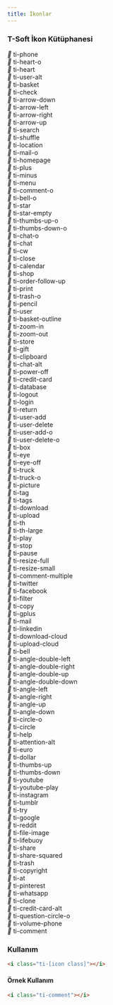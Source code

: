 ```yaml
---
title: İkonlar
---
```


### T-Soft İkon Kütüphanesi

<div class="mb-2">
  <div class="row">
    <div class="col-6 col-lg-4 border py-1 text-space-nowrap" title="Code: 0xe800">
      <i class="demo-icon ti-phone"></i>
      <span class="i-name">ti-phone</span>
    </div>
    <div class="col-6 col-lg-4 border py-1 text-space-nowrap" title="Code: 0xe801">
      <i class="demo-icon ti-heart-o"></i>
      <span class="i-name">ti-heart-o</span>
    </div>
    <div class="col-6 col-lg-4 border py-1 text-space-nowrap" title="Code: 0xe802">
      <i class="demo-icon ti-heart"></i>
      <span class="i-name">ti-heart</span>
    </div>
    <div class="col-6 col-lg-4 border py-1 text-space-nowrap" title="Code: 0xe803">
      <i class="demo-icon ti-user-alt"></i>
      <span class="i-name">ti-user-alt</span>
    </div>
    <div class="col-6 col-lg-4 border py-1 text-space-nowrap" title="Code: 0xe804">
      <i class="demo-icon ti-basket"></i>
      <span class="i-name">ti-basket</span>
    </div>
    <div class="col-6 col-lg-4 border py-1 text-space-nowrap" title="Code: 0xe805">
      <i class="demo-icon ti-check"></i>
      <span class="i-name">ti-check</span>
    </div>
    <div class="col-6 col-lg-4 border py-1 text-space-nowrap" title="Code: 0xe806">
      <i class="demo-icon ti-arrow-down"></i>
      <span class="i-name">ti-arrow-down</span>
    </div>
    <div class="col-6 col-lg-4 border py-1 text-space-nowrap" title="Code: 0xe807">
      <i class="demo-icon ti-arrow-left"></i>
      <span class="i-name">ti-arrow-left</span>
    </div>
    <div class="col-6 col-lg-4 border py-1 text-space-nowrap" title="Code: 0xe808">
      <i class="demo-icon ti-arrow-right"></i>
      <span class="i-name">ti-arrow-right</span>
    </div>
    <div class="col-6 col-lg-4 border py-1 text-space-nowrap" title="Code: 0xe809">
      <i class="demo-icon ti-arrow-up"></i>
      <span class="i-name">ti-arrow-up</span>
    </div>
    <div class="col-6 col-lg-4 border py-1 text-space-nowrap" title="Code: 0xe80a">
      <i class="demo-icon ti-search"></i>
      <span class="i-name">ti-search</span>
    </div>
    <div class="col-6 col-lg-4 border py-1 text-space-nowrap" title="Code: 0xe80b">
      <i class="demo-icon ti-shuffle"></i>
      <span class="i-name">ti-shuffle</span>
    </div>
    <div class="col-6 col-lg-4 border py-1 text-space-nowrap" title="Code: 0xe80c">
      <i class="demo-icon ti-location"></i>
      <span class="i-name">ti-location</span>
    </div>
    <div class="col-6 col-lg-4 border py-1 text-space-nowrap" title="Code: 0xe80d">
      <i class="demo-icon ti-mail-o"></i>
      <span class="i-name">ti-mail-o</span>
    </div>
    <div class="col-6 col-lg-4 border py-1 text-space-nowrap" title="Code: 0xe80e">
      <i class="demo-icon ti-homepage"></i>
      <span class="i-name">ti-homepage</span>
    </div>
    <div class="col-6 col-lg-4 border py-1 text-space-nowrap" title="Code: 0xe80f">
      <i class="demo-icon ti-plus"></i>
      <span class="i-name">ti-plus</span>
    </div>
    <div class="col-6 col-lg-4 border py-1 text-space-nowrap" title="Code: 0xe810">
      <i class="demo-icon ti-minus"></i>
      <span class="i-name">ti-minus</span>
    </div>
    <div class="col-6 col-lg-4 border py-1 text-space-nowrap" title="Code: 0xe811">
      <i class="demo-icon ti-menu"></i>
      <span class="i-name">ti-menu</span>
    </div>
    <div class="col-6 col-lg-4 border py-1 text-space-nowrap" title="Code: 0xe812">
      <i class="demo-icon ti-comment-o"></i>
      <span class="i-name">ti-comment-o</span>
    </div>
    <div class="col-6 col-lg-4 border py-1 text-space-nowrap" title="Code: 0xe813">
      <i class="demo-icon ti-bell-o"></i>
      <span class="i-name">ti-bell-o</span>
    </div>
    <div class="col-6 col-lg-4 border py-1 text-space-nowrap" title="Code: 0xe814">
      <i class="demo-icon ti-star"></i>
      <span class="i-name">ti-star</span>
    </div>
    <div class="col-6 col-lg-4 border py-1 text-space-nowrap" title="Code: 0xe815">
      <i class="demo-icon ti-star-empty"></i>
      <span class="i-name">ti-star-empty</span>
    </div>
    <div class="col-6 col-lg-4 border py-1 text-space-nowrap" title="Code: 0xe816">
      <i class="demo-icon ti-thumbs-up-o"></i>
      <span class="i-name">ti-thumbs-up-o</span>
    </div>
    <div class="col-6 col-lg-4 border py-1 text-space-nowrap" title="Code: 0xe817">
      <i class="demo-icon ti-thumbs-down-o"></i>
      <span class="i-name">ti-thumbs-down-o</span>
    </div>
    <div class="col-6 col-lg-4 border py-1 text-space-nowrap" title="Code: 0xe818">
      <i class="demo-icon ti-chat-o"></i>
      <span class="i-name">ti-chat-o</span>
    </div>
    <div class="col-6 col-lg-4 border py-1 text-space-nowrap" title="Code: 0xe819">
      <i class="demo-icon ti-chat"></i>
      <span class="i-name">ti-chat</span>
    </div>
    <div class="col-6 col-lg-4 border py-1 text-space-nowrap" title="Code: 0xe81a">
      <i class="demo-icon ti-cw"></i>
      <span class="i-name">ti-cw</span>
    </div>
    <div class="col-6 col-lg-4 border py-1 text-space-nowrap" title="Code: 0xe81b">
      <i class="demo-icon ti-close"></i>
      <span class="i-name">ti-close</span>
    </div>
    <div class="col-6 col-lg-4 border py-1 text-space-nowrap" title="Code: 0xe81c">
      <i class="demo-icon ti-calendar"></i>
      <span class="i-name">ti-calendar</span>
    </div>
    <div class="col-6 col-lg-4 border py-1 text-space-nowrap" title="Code: 0xe81d">
      <i class="demo-icon ti-shop"></i>
      <span class="i-name">ti-shop</span>
    </div>
    <div class="col-6 col-lg-4 border py-1 text-space-nowrap" title="Code: 0xe81e">
      <i class="demo-icon ti-order-follow-up"></i>
      <span class="i-name">ti-order-follow-up</span>
    </div>
    <div class="col-6 col-lg-4 border py-1 text-space-nowrap" title="Code: 0xe81f">
      <i class="demo-icon ti-print"></i>
      <span class="i-name">ti-print</span>
    </div>
    <div class="col-6 col-lg-4 border py-1 text-space-nowrap" title="Code: 0xe820">
      <i class="demo-icon ti-trash-o"></i>
      <span class="i-name">ti-trash-o</span>
    </div>
    <div class="col-6 col-lg-4 border py-1 text-space-nowrap" title="Code: 0xe821">
      <i class="demo-icon ti-pencil"></i>
      <span class="i-name">ti-pencil</span>
    </div>
    <div class="col-6 col-lg-4 border py-1 text-space-nowrap" title="Code: 0xe822">
      <i class="demo-icon ti-user"></i>
      <span class="i-name">ti-user</span>
    </div>
    <div class="col-6 col-lg-4 border py-1 text-space-nowrap" title="Code: 0xe823">
      <i class="demo-icon ti-basket-outline"></i>
      <span class="i-name">ti-basket-outline</span>
    </div>
    <div class="col-6 col-lg-4 border py-1 text-space-nowrap" title="Code: 0xe824">
      <i class="demo-icon ti-zoom-in"></i>
      <span class="i-name">ti-zoom-in</span>
    </div>
    <div class="col-6 col-lg-4 border py-1 text-space-nowrap" title="Code: 0xe825">
      <i class="demo-icon ti-zoom-out"></i>
      <span class="i-name">ti-zoom-out</span>
    </div>
    <div class="col-6 col-lg-4 border py-1 text-space-nowrap" title="Code: 0xe826">
      <i class="demo-icon ti-store"></i>
      <span class="i-name">ti-store</span>
    </div>
    <div class="col-6 col-lg-4 border py-1 text-space-nowrap" title="Code: 0xe827">
      <i class="demo-icon ti-gift"></i>
      <span class="i-name">ti-gift</span>
    </div>
    <div class="col-6 col-lg-4 border py-1 text-space-nowrap" title="Code: 0xe828">
      <i class="demo-icon ti-clipboard"></i>
      <span class="i-name">ti-clipboard</span>
    </div>
    <div class="col-6 col-lg-4 border py-1 text-space-nowrap" title="Code: 0xe829">
      <i class="demo-icon ti-chat-alt"></i>
      <span class="i-name">ti-chat-alt</span>
    </div>
    <div class="col-6 col-lg-4 border py-1 text-space-nowrap" title="Code: 0xe82a">
      <i class="demo-icon ti-power-off"></i>
      <span class="i-name">ti-power-off</span>
    </div>
    <div class="col-6 col-lg-4 border py-1 text-space-nowrap" title="Code: 0xe82b">
      <i class="demo-icon ti-credit-card"></i>
      <span class="i-name">ti-credit-card</span>
    </div>
    <div class="col-6 col-lg-4 border py-1 text-space-nowrap" title="Code: 0xe82c">
      <i class="demo-icon ti-database"></i>
      <span class="i-name">ti-database</span>
    </div>
    <div class="col-6 col-lg-4 border py-1 text-space-nowrap" title="Code: 0xe82d">
      <i class="demo-icon ti-logout"></i>
      <span class="i-name">ti-logout</span>
    </div>
    <div class="col-6 col-lg-4 border py-1 text-space-nowrap" title="Code: 0xe82e">
      <i class="demo-icon ti-login"></i>
      <span class="i-name">ti-login</span>
    </div>
    <div class="col-6 col-lg-4 border py-1 text-space-nowrap" title="Code: 0xe82f">
      <i class="demo-icon ti-return"></i>
      <span class="i-name">ti-return</span>
    </div>
    <div class="col-6 col-lg-4 border py-1 text-space-nowrap" title="Code: 0xe830">
      <i class="demo-icon ti-user-add"></i>
      <span class="i-name">ti-user-add</span>
    </div>
    <div class="col-6 col-lg-4 border py-1 text-space-nowrap" title="Code: 0xe831">
      <i class="demo-icon ti-user-delete"></i>
      <span class="i-name">ti-user-delete</span>
    </div>
    <div class="col-6 col-lg-4 border py-1 text-space-nowrap" title="Code: 0xe832">
      <i class="demo-icon ti-user-add-o"></i>
      <span class="i-name">ti-user-add-o</span>
    </div>
    <div class="col-6 col-lg-4 border py-1 text-space-nowrap" title="Code: 0xe833">
      <i class="demo-icon ti-user-delete-o"></i>
      <span class="i-name">ti-user-delete-o</span>
    </div>
    <div class="col-6 col-lg-4 border py-1 text-space-nowrap" title="Code: 0xe834">
      <i class="demo-icon ti-box"></i>
      <span class="i-name">ti-box</span>
    </div>
    <div class="col-6 col-lg-4 border py-1 text-space-nowrap" title="Code: 0xe835">
      <i class="demo-icon ti-eye"></i>
      <span class="i-name">ti-eye</span>
    </div>
    <div class="col-6 col-lg-4 border py-1 text-space-nowrap" title="Code: 0xe836">
      <i class="demo-icon ti-eye-off"></i>
      <span class="i-name">ti-eye-off</span>
    </div>
    <div class="col-6 col-lg-4 border py-1 text-space-nowrap" title="Code: 0xe837">
      <i class="demo-icon ti-truck"></i>
      <span class="i-name">ti-truck</span>
    </div>
    <div class="col-6 col-lg-4 border py-1 text-space-nowrap" title="Code: 0xe838">
      <i class="demo-icon ti-truck-o"></i>
      <span class="i-name">ti-truck-o</span>
    </div>
    <div class="col-6 col-lg-4 border py-1 text-space-nowrap" title="Code: 0xe839">
      <i class="demo-icon ti-picture"></i>
      <span class="i-name">ti-picture</span>
    </div>
    <div class="col-6 col-lg-4 border py-1 text-space-nowrap" title="Code: 0xe83a">
      <i class="demo-icon ti-tag"></i>
      <span class="i-name">ti-tag</span>
    </div>
    <div class="col-6 col-lg-4 border py-1 text-space-nowrap" title="Code: 0xe83b">
      <i class="demo-icon ti-tags"></i>
      <span class="i-name">ti-tags</span>
    </div>
    <div class="col-6 col-lg-4 border py-1 text-space-nowrap" title="Code: 0xe83c">
      <i class="demo-icon ti-download"></i>
      <span class="i-name">ti-download</span>
    </div>
    <div class="col-6 col-lg-4 border py-1 text-space-nowrap" title="Code: 0xe83d">
      <i class="demo-icon ti-upload"></i>
      <span class="i-name">ti-upload</span>
    </div>
    <div class="col-6 col-lg-4 border py-1 text-space-nowrap" title="Code: 0xe83e">
      <i class="demo-icon ti-th"></i>
      <span class="i-name">ti-th</span>
    </div>
    <div class="col-6 col-lg-4 border py-1 text-space-nowrap" title="Code: 0xe83f">
      <i class="demo-icon ti-th-large"></i>
      <span class="i-name">ti-th-large</span>
    </div>
    <div class="col-6 col-lg-4 border py-1 text-space-nowrap" title="Code: 0xe840">
      <i class="demo-icon ti-play"></i>
      <span class="i-name">ti-play</span>
    </div>
    <div class="col-6 col-lg-4 border py-1 text-space-nowrap" title="Code: 0xe841">
      <i class="demo-icon ti-stop"></i>
      <span class="i-name">ti-stop</span>
    </div>
    <div class="col-6 col-lg-4 border py-1 text-space-nowrap" title="Code: 0xe842">
      <i class="demo-icon ti-pause"></i>
      <span class="i-name">ti-pause</span>
    </div>
    <div class="col-6 col-lg-4 border py-1 text-space-nowrap" title="Code: 0xe843">
      <i class="demo-icon ti-resize-full"></i>
      <span class="i-name">ti-resize-full</span>
    </div>
    <div class="col-6 col-lg-4 border py-1 text-space-nowrap" title="Code: 0xe844">
      <i class="demo-icon ti-resize-small"></i>
      <span class="i-name">ti-resize-small</span>
    </div>
    <div class="col-6 col-lg-4 border py-1 text-space-nowrap" title="Code: 0xf03d">
      <i class="demo-icon ti-comment-multiple"></i>
      <span class="i-name">ti-comment-multiple</span>
    </div>
    <div class="col-6 col-lg-4 border py-1 text-space-nowrap" title="Code: 0xf099">
      <i class="demo-icon ti-twitter"></i>
      <span class="i-name">ti-twitter</span>
    </div>
    <div class="col-6 col-lg-4 border py-1 text-space-nowrap" title="Code: 0xf09a">
      <i class="demo-icon ti-facebook"></i>
      <span class="i-name">ti-facebook</span>
    </div>
    <div class="col-6 col-lg-4 border py-1 text-space-nowrap" title="Code: 0xf0b0">
      <i class="demo-icon ti-filter"></i>
      <span class="i-name">ti-filter</span>
    </div>
    <div class="col-6 col-lg-4 border py-1 text-space-nowrap" title="Code: 0xf0c5">
      <i class="demo-icon ti-copy"></i>
      <span class="i-name">ti-copy</span>
    </div>
    <div class="col-6 col-lg-4 border py-1 text-space-nowrap" title="Code: 0xf0d5">
      <i class="demo-icon ti-gplus"></i>
      <span class="i-name">ti-gplus</span>
    </div>
    <div class="col-6 col-lg-4 border py-1 text-space-nowrap" title="Code: 0xf0e0">
      <i class="demo-icon ti-mail"></i>
      <span class="i-name">ti-mail</span>
    </div>
    <div class="col-6 col-lg-4 border py-1 text-space-nowrap" title="Code: 0xf0e1">
      <i class="demo-icon ti-linkedin"></i>
      <span class="i-name">ti-linkedin</span>
    </div>
    <div class="col-6 col-lg-4 border py-1 text-space-nowrap" title="Code: 0xf0ed">
      <i class="demo-icon ti-download-cloud"></i>
      <span class="i-name">ti-download-cloud</span>
    </div>
    <div class="col-6 col-lg-4 border py-1 text-space-nowrap" title="Code: 0xf0ee">
      <i class="demo-icon ti-upload-cloud"></i>
      <span class="i-name">ti-upload-cloud</span>
    </div>
    <div class="col-6 col-lg-4 border py-1 text-space-nowrap" title="Code: 0xf0f3">
      <i class="demo-icon ti-bell"></i>
      <span class="i-name">ti-bell</span>
    </div>
    <div class="col-6 col-lg-4 border py-1 text-space-nowrap" title="Code: 0xf100">
      <i class="demo-icon ti-angle-double-left"></i>
      <span class="i-name">ti-angle-double-left</span>
    </div>
    <div class="col-6 col-lg-4 border py-1 text-space-nowrap" title="Code: 0xf101">
      <i class="demo-icon ti-angle-double-right"></i>
      <span class="i-name">ti-angle-double-right</span>
    </div>
    <div class="col-6 col-lg-4 border py-1 text-space-nowrap" title="Code: 0xf102">
      <i class="demo-icon ti-angle-double-up"></i>
      <span class="i-name">ti-angle-double-up</span>
    </div>
    <div class="col-6 col-lg-4 border py-1 text-space-nowrap" title="Code: 0xf103">
      <i class="demo-icon ti-angle-double-down"></i>
      <span class="i-name">ti-angle-double-down</span>
    </div>
    <div class="col-6 col-lg-4 border py-1 text-space-nowrap" title="Code: 0xf104">
      <i class="demo-icon ti-angle-left"></i>
      <span class="i-name">ti-angle-left</span>
    </div>
    <div class="col-6 col-lg-4 border py-1 text-space-nowrap" title="Code: 0xf105">
      <i class="demo-icon ti-angle-right"></i>
      <span class="i-name">ti-angle-right</span>
    </div>
    <div class="col-6 col-lg-4 border py-1 text-space-nowrap" title="Code: 0xf106">
      <i class="demo-icon ti-angle-up"></i>
      <span class="i-name">ti-angle-up</span>
    </div>
    <div class="col-6 col-lg-4 border py-1 text-space-nowrap" title="Code: 0xf107">
      <i class="demo-icon ti-angle-down"></i>
      <span class="i-name">ti-angle-down</span>
    </div>
    <div class="col-6 col-lg-4 border py-1 text-space-nowrap" title="Code: 0xf10c">
      <i class="demo-icon ti-circle-o"></i>
      <span class="i-name">ti-circle-o</span>
    </div>
    <div class="col-6 col-lg-4 border py-1 text-space-nowrap" title="Code: 0xf111">
      <i class="demo-icon ti-circle"></i>
      <span class="i-name">ti-circle</span>
    </div>
    <div class="col-6 col-lg-4 border py-1 text-space-nowrap" title="Code: 0xf128">
      <i class="demo-icon ti-help"></i>
      <span class="i-name">ti-help</span>
    </div>
    <div class="col-6 col-lg-4 border py-1 text-space-nowrap" title="Code: 0xf12a">
      <i class="demo-icon ti-attention-alt"></i>
      <span class="i-name">ti-attention-alt</span>
    </div>
    <div class="col-6 col-lg-4 border py-1 text-space-nowrap" title="Code: 0xf153">
      <i class="demo-icon ti-euro"></i>
      <span class="i-name">ti-euro</span>
    </div>
    <div class="col-6 col-lg-4 border py-1 text-space-nowrap" title="Code: 0xf155">
      <i class="demo-icon ti-dollar"></i>
      <span class="i-name">ti-dollar</span>
    </div>
    <div class="col-6 col-lg-4 border py-1 text-space-nowrap" title="Code: 0xf164">
      <i class="demo-icon ti-thumbs-up"></i>
      <span class="i-name">ti-thumbs-up</span>
    </div>
    <div class="col-6 col-lg-4 border py-1 text-space-nowrap" title="Code: 0xf165">
      <i class="demo-icon ti-thumbs-down"></i>
      <span class="i-name">ti-thumbs-down</span>
    </div>
    <div class="col-6 col-lg-4 border py-1 text-space-nowrap" title="Code: 0xf167">
      <i class="demo-icon ti-youtube"></i>
      <span class="i-name">ti-youtube</span>
    </div>
    <div class="col-6 col-lg-4 border py-1 text-space-nowrap" title="Code: 0xf16a">
      <i class="demo-icon ti-youtube-play"></i>
      <span class="i-name">ti-youtube-play</span>
    </div>
    <div class="col-6 col-lg-4 border py-1 text-space-nowrap" title="Code: 0xf16d">
      <i class="demo-icon ti-instagram"></i>
      <span class="i-name">ti-instagram</span>
    </div>
    <div class="col-6 col-lg-4 border py-1 text-space-nowrap" title="Code: 0xf173">
      <i class="demo-icon ti-tumblr"></i>
      <span class="i-name">ti-tumblr</span>
    </div>
    <div class="col-6 col-lg-4 border py-1 text-space-nowrap" title="Code: 0xf195">
      <i class="demo-icon ti-try"></i>
      <span class="i-name">ti-try</span>
    </div>
    <div class="col-6 col-lg-4 border py-1 text-space-nowrap" title="Code: 0xf1a0">
      <i class="demo-icon ti-google"></i>
      <span class="i-name">ti-google</span>
    </div>
    <div class="col-6 col-lg-4 border py-1 text-space-nowrap" title="Code: 0xf1a1">
      <i class="demo-icon ti-reddit"></i>
      <span class="i-name">ti-reddit</span>
    </div>
    <div class="col-6 col-lg-4 border py-1 text-space-nowrap" title="Code: 0xf1c5">
      <i class="demo-icon ti-file-image"></i>
      <span class="i-name">ti-file-image</span>
    </div>
    <div class="col-6 col-lg-4 border py-1 text-space-nowrap" title="Code: 0xf1cd">
      <i class="demo-icon ti-lifebuoy"></i>
      <span class="i-name">ti-lifebuoy</span>
    </div>
    <div class="col-6 col-lg-4 border py-1 text-space-nowrap" title="Code: 0xf1e0">
      <i class="demo-icon ti-share"></i>
      <span class="i-name">ti-share</span>
    </div>
    <div class="col-6 col-lg-4 border py-1 text-space-nowrap" title="Code: 0xf1e1">
      <i class="demo-icon ti-share-squared"></i>
      <span class="i-name">ti-share-squared</span>
    </div>
    <div class="col-6 col-lg-4 border py-1 text-space-nowrap" title="Code: 0xf1f8">
      <i class="demo-icon ti-trash"></i>
      <span class="i-name">ti-trash</span>
    </div>
    <div class="col-6 col-lg-4 border py-1 text-space-nowrap" title="Code: 0xf1f9">
      <i class="demo-icon ti-copyright"></i>
      <span class="i-name">ti-copyright</span>
    </div>
    <div class="col-6 col-lg-4 border py-1 text-space-nowrap" title="Code: 0xf1fa">
      <i class="demo-icon ti-at"></i>
      <span class="i-name">ti-at</span>
    </div>
    <div class="col-6 col-lg-4 border py-1 text-space-nowrap" title="Code: 0xf231">
      <i class="demo-icon ti-pinterest"></i>
      <span class="i-name">ti-pinterest</span>
    </div>
    <div class="col-6 col-lg-4 border py-1 text-space-nowrap" title="Code: 0xf232">
      <i class="demo-icon ti-whatsapp"></i>
      <span class="i-name">ti-whatsapp</span>
    </div>
    <div class="col-6 col-lg-4 border py-1 text-space-nowrap" title="Code: 0xf24d">
      <i class="demo-icon ti-clone"></i>
      <span class="i-name">ti-clone</span>
    </div>
    <div class="col-6 col-lg-4 border py-1 text-space-nowrap" title="Code: 0xf283">
      <i class="demo-icon ti-credit-card-alt"></i>
      <span class="i-name">ti-credit-card-alt</span>
    </div>
    <div class="col-6 col-lg-4 border py-1 text-space-nowrap" title="Code: 0xf29c">
      <i class="demo-icon ti-question-circle-o"></i>
      <span class="i-name">ti-question-circle-o</span>
    </div>
    <div class="col-6 col-lg-4 border py-1 text-space-nowrap" title="Code: 0xf2a0">
      <i class="demo-icon ti-volume-phone"></i>
      <span class="i-name">ti-volume-phone</span>
    </div>
    <div class="col-6 col-lg-4 border py-1 text-space-nowrap" title="Code: 0xf4ac">
      <i class="demo-icon ti-comment"></i>
      <span class="i-name">ti-comment</span>
    </div>
  </div>
</div>

### Kullanım
```html
<i class="ti-[icon class]"></i>
```

#### Örnek Kullanım
```html
<i class="ti-comment"></i>
```


<ApplyForm />